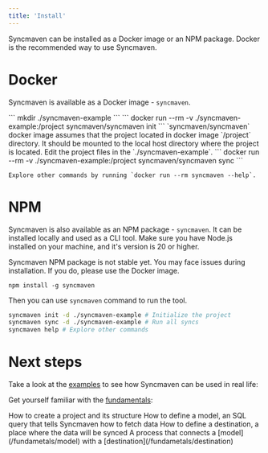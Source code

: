 ```yaml
---
title: 'Install'
---
```


Syncmaven can be installed as a Docker image or an NPM package. Docker is the recommended way to use Syncmaven.

# Docker

Syncmaven is available as a Docker image - `syncmaven`.

<Steps>
  <Step title="Create a project directory">
    ```
    mkdir ./syncmaven-example
    ```
  </Step>
  <Step title="Initialize the project">
    ```
    docker run --rm -v ./syncmaven-example:/project syncmaven/syncmaven init
    ```
    <Note>
      `syncmaven/syncmaven` docker image assumes that the project located in docker image `/project` directory. It should be mounted to the local host directory
      where the project is located.
    </Note>
  </Step>
  <Step title="Edit the project">
    Edit the project files in the `./syncmaven-example`.
  </Step>
  <Step title="Run all syncs">
    ```
    docker run --rm -v ./syncmaven-example:/project syncmaven/syncmaven sync
    ```

    Explore other commands by running `docker run --rm syncmaven --help`.
  </Step>
</Steps>

# NPM

Syncmaven is also available as an NPM package - `syncmaven`. It can be installed locally and used as a CLI tool.
Make sure you have Node.js installed on your machine, and it's version is 20 or higher.

<Warning>
  Syncmaven NPM package is not stable yet. You may face issues during installation. If you do, please use the Docker image.
</Warning>

```
npm install -g syncmaven
```

Then you can use `syncmaven` command to run the tool.

```bash
syncmaven init -d ./syncmaven-example # Initialize the project
syncmaven sync -d ./syncmaven-example # Run all syncs
syncmaven help # Explore other commands
```

# Next steps

Take a look at the [examples](/examples) to see how Syncmaven can be used in real life:




Get yourself familiar with the [fundamentals](/fundametals):

<CardGroup cols={2}>
  <Card title="Project" icon="folder-open" href="/fundametals/project">
    How to create a project and its structure
  </Card>
  <Card title="Model" icon="table" href="/fundametals/model">
    How to define a model, an SQL query that tells Syncmaven how to fetch data
  </Card>
  <Card title="Destination" icon="bullseye" href="/fundametals/destination">
    How to define a destination, a place where the data will be synced
  </Card>
  <Card title="Sync" icon="arrows-rotate" href="/fundametals/sync">
    A process that connects a [model](/fundametals/model) with a [destination](/fundametals/destination)
  </Card>
</CardGroup>



